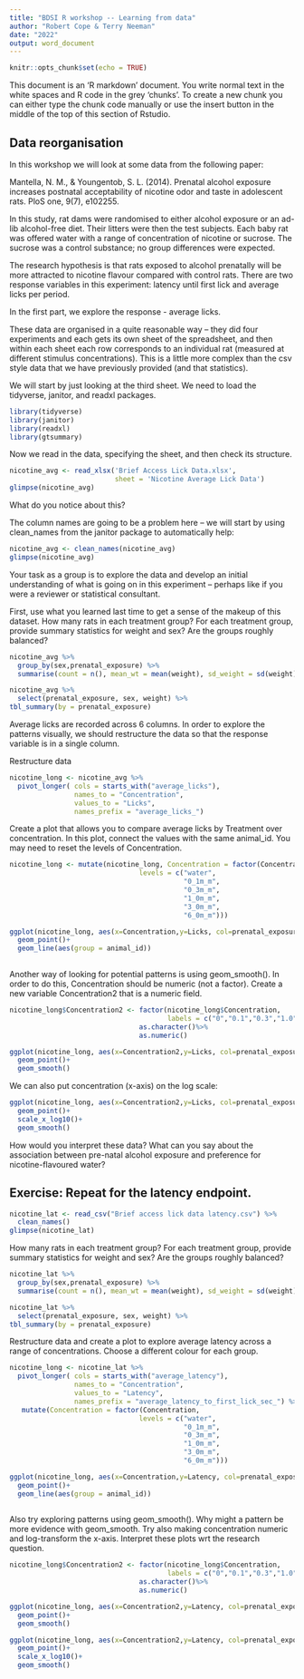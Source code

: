 ```yaml
---
title: "BDSI R workshop -- Learning from data"
author: "Robert Cope & Terry Neeman"
date: "2022"
output: word_document
---
```


```r
knitr::opts_chunk$set(echo = TRUE)
```

This document is an 'R markdown' document. You write normal text in the white spaces and R code in the grey 'chunks'. To create a new chunk you can either type the chunk code manually or use the insert button in the middle of the top of this section of Rstudio.

## Data reorganisation

In this workshop we will look at some data from the following paper:

Mantella, N. M., & Youngentob, S. L. (2014). Prenatal alcohol exposure increases postnatal acceptability of nicotine odor and taste in adolescent rats. PloS one, 9(7), e102255.

In this study, rat dams were randomised to either alcohol exposure or an ad-lib alcohol-free diet. Their litters were then the test subjects. Each baby rat was offered water with a range of concentration of nicotine or sucrose.  The sucrose was a control substance; no group differences were expected.

The research hypothesis is that rats exposed to alcohol prenatally will be more attracted to nicotine flavour compared with control rats. There are two response variables in this experiment: latency until first lick and average licks per period. 

In the first part, we explore the response - average licks.

These data are organised in a quite reasonable way -- they did four experiments and each gets its own sheet of the spreadsheet, and then within each sheet each row corresponds to an individual rat (measured at different stimulus concentrations). This is a little more complex than the csv style data that we have previously provided (and that statistics).

We will start by just looking at the third sheet. We need to load the tidyverse, janitor, and readxl packages.

```r
library(tidyverse)
library(janitor)
library(readxl)
library(gtsummary)
```

Now we read in the data, specifying the sheet, and then check its structure.

```r
nicotine_avg <- read_xlsx('Brief Access Lick Data.xlsx',
                          sheet = 'Nicotine Average Lick Data')
glimpse(nicotine_avg)
```

What do you notice about this?



The column names are going to be a problem here -- we will start by using clean_names from the janitor package to automatically help:

```r
nicotine_avg <- clean_names(nicotine_avg)
glimpse(nicotine_avg)
```


Your task as a group is to explore the data and develop an initial understanding of what is going on in this experiment -- perhaps like if you were a reviewer or statistical consultant.

First, use what you learned last time to get a sense of the makeup of this dataset.
How many rats in each treatment group?
For each treatment group, provide summary statistics for weight and sex? Are the groups roughly balanced?


```r

nicotine_avg %>%
  group_by(sex,prenatal_exposure) %>%
  summarise(count = n(), mean_wt = mean(weight), sd_weight = sd(weight))

nicotine_avg %>%
  select(prenatal_exposure, sex, weight) %>%
tbl_summary(by = prenatal_exposure)

```


Average licks are recorded across 6 columns. In order to explore the patterns visually, we should restructure the data so that the response variable is in a single column.

Restructure data 

```r
nicotine_long <- nicotine_avg %>%
  pivot_longer( cols = starts_with("average_licks"), 
                names_to = "Concentration",
                values_to = "Licks",
                names_prefix = "average_licks_")
```

Create a plot that allows you to compare average licks by Treatment over concentration. In this plot, connect the values with the same animal_id. You may need to reset the levels of Concentration.

```r
nicotine_long <- mutate(nicotine_long, Concentration = factor(Concentration, 
                                levels = c("water", 
                                           "0_1m_m",
                                           "0_3m_m", 
                                           "1_0m_m",
                                           "3_0m_m",
                                           "6_0m_m")))

ggplot(nicotine_long, aes(x=Concentration,y=Licks, col=prenatal_exposure))+
  geom_point()+
  geom_line(aes(group = animal_id))
  
```



Another way of looking for potential patterns is using geom_smooth(). In order to do this, Concentration should be numeric (not a factor). Create a new variable Concentration2 that is a numeric field.

```r
nicotine_long$Concentration2 <- factor(nicotine_long$Concentration, 
                                       labels = c("0","0.1","0.3","1.0","3.0","6.0")) %>%
                                as.character()%>%
                                as.numeric()

ggplot(nicotine_long, aes(x=Concentration2,y=Licks, col=prenatal_exposure))+
  geom_point()+
  geom_smooth()
```

We can also put concentration (x-axis) on the log scale:

```r
ggplot(nicotine_long, aes(x=Concentration2,y=Licks, col=prenatal_exposure))+
  geom_point()+
  scale_x_log10()+
  geom_smooth()
```

How would you interpret these data? What can you say about the association between pre-natal alcohol exposure and preference for nicotine-flavoured water?

## Exercise: Repeat for the latency endpoint.

```r
nicotine_lat <- read_csv("Brief access lick data latency.csv") %>%
  clean_names()
glimpse(nicotine_lat)
```
How many rats in each treatment group?
For each treatment group, provide summary statistics for weight and sex? Are the groups roughly balanced?


```r

nicotine_lat %>%
  group_by(sex,prenatal_exposure) %>%
  summarise(count = n(), mean_wt = mean(weight), sd_weight = sd(weight))

nicotine_lat %>%
  select(prenatal_exposure, sex, weight) %>%
tbl_summary(by = prenatal_exposure)

```



Restructure data and create a plot to explore average latency across a range of concentrations. Choose a different colour for each group.

```r
nicotine_long <- nicotine_lat %>%
  pivot_longer( cols = starts_with("average_latency"), 
                names_to = "Concentration",
                values_to = "Latency",
                names_prefix = "average_latency_to_first_lick_sec_") %>%
   mutate(Concentration = factor(Concentration, 
                                levels = c("water", 
                                           "0_1m_m",
                                           "0_3m_m", 
                                           "1_0m_m",
                                           "3_0m_m",
                                           "6_0m_m")))

ggplot(nicotine_long, aes(x=Concentration,y=Latency, col=prenatal_exposure))+
  geom_point()+
  geom_line(aes(group = animal_id))
  
```


Also try exploring patterns using geom_smooth(). Why might a pattern be more evidence with geom_smooth. Try also making concentration numeric and log-transform the x-axis. Interpret these plots wrt the research question. 


```r
nicotine_long$Concentration2 <- factor(nicotine_long$Concentration, 
                                       labels = c("0","0.1","0.3","1.0","3.0","6.0")) %>%
                                as.character()%>%
                                as.numeric()

ggplot(nicotine_long, aes(x=Concentration2,y=Latency, col=prenatal_exposure))+
  geom_point()+
  geom_smooth()

ggplot(nicotine_long, aes(x=Concentration2,y=Latency, col=prenatal_exposure))+
  geom_point()+
  scale_x_log10()+
  geom_smooth()
```




